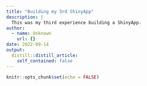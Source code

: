 ```yaml
---
title: "Building my 3rd ShinyApp"
description: |
  This was my third experience building a ShinyApp.
author:
  - name: Unknown
    url: {}
date: 2022-09-14
output:
  distill::distill_article:
    self_contained: false
---
```



```r
knitr::opts_chunk$set(echo = FALSE)
```

